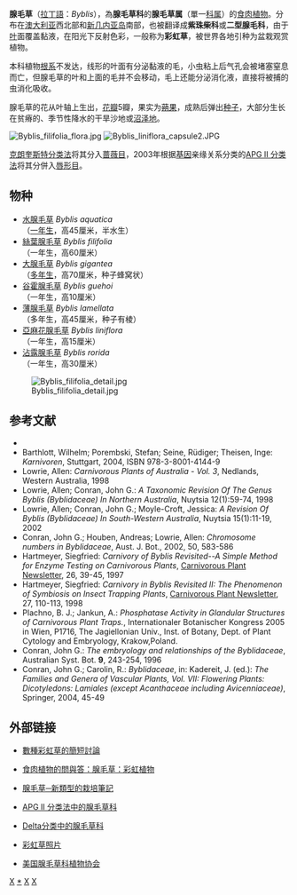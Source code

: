 {{Link style|time=2015-12-13T15:06:24+00:00}}
{{noteTA
|1=厘
}}
{{Automatic taxobox
| fossil_range = {{fossil range|中始新世|現代}}
| taxon = Byblis
| image = ByblisLinifloraHabitus.JPG
| image_caption = 亞麻花腺毛草
| authority = [[:en:Richard_Anthony_Salisbury|Salisb.]] (1808)
| subdivision_ranks = [[物種|物種]]
| subdivision = 
詳見內文}}
'''腺毛草'''（[[拉丁語|拉丁語]]：''Byblis''），為'''腺毛草科'''的'''腺毛草属'''（單一[[科|科]][[属|属]]）的[[食肉植物|食肉植物]]。分布在[[澳大利亚|澳大利亚]]西北部和[[新几内亚岛|新几内亚岛]]南部，也被翻译成'''紫珠柴科'''或'''二型腺毛科'''，由于[[叶|叶]]面覆盖黏液，在阳光下反射色彩，一般称为'''彩虹草'''，被世界各地引种为盆栽观赏植物。

本科植物[[根系|根系]]不发达，线形的叶面有分泌黏液的毛，小虫粘上后气孔会被堵塞窒息而亡，但腺毛草的叶和上面的毛并不会移动，毛上还能分泌消化液，直接将被捕的虫消化吸收。

腺毛草的花从叶轴上生出，[[花瓣|花瓣]]5瓣，果实为[[蒴果|蒴果]]，成熟后弹出[[种子|种子]]，大部分生长在贫瘠的、季节性降水的干旱沙地或[[沼泽地|沼泽地]]。

[[File:Byblis_filifolia_flora.jpg|thumb]]
[[File:Byblis_liniflora_capsule2.JPG|thumb]]

[[克朗奎斯特分类法|克朗奎斯特分类法]]将其分入[[蔷薇目|蔷薇目]]，2003年根据[[基因|基因]]亲缘关系分类的[[APG_II_分类法|APG II 分类法]]将其分併入[[唇形目|唇形目]]。

== 物种 ==

* [[水腺毛草|水腺毛草]] ''Byblis aquatica'' <br />（[[一年生|一年生]]，高45厘米，半水生）
* [[絲葉腺毛草|絲葉腺毛草]] ''Byblis filifolia'' <br />（一年生，高60厘米）
* [[大腺毛草|大腺毛草]] ''Byblis gigantea'' <br />（[[多年生|多年生]]，高70厘米，种子蜂窝状）
* [[谷霍腺毛草|谷霍腺毛草]] ''Byblis guehoi'' <br />（一年生，高10厘米）
* [[薄腺毛草|薄腺毛草]] ''Byblis lamellata'' <br />（多年生，高45厘米，种子有棱）
* [[亞麻花腺毛草|亞麻花腺毛草]] ''Byblis liniflora'' <br />（一年生，高15厘米）
* [[沾露腺毛草|沾露腺毛草]] ''Byblis rorida'' <br />（一年生，高30厘米）

[[File:Byblis_filifolia_detail.jpg|thumb]]

== 参考文献 ==
{{Reflist}}
<div class="references-small">
* {{cite book | author = 夏洛特 | year = 2007 | title = 食蟲植物觀賞與栽培圖鑑 p.191-p.197 | publisher = 商周出版 | isbn = 9789861248509}}
* Barthlott, Wilhelm; Porembski, Stefan; Seine, Rüdiger; Theisen, Inge: ''Karnivoren'', Stuttgart, 2004, ISBN 978-3-8001-4144-9
* Lowrie, Allen: ''Carnivorous Plants of Australia - Vol. 3'', Nedlands, Western Australia, 1998
* Lowrie, Allen; Conran, John G.: ''A Taxonomic Revision Of The Genus Byblis (Byblidaceae) In Northern Australia'', Nuytsia 12(1):59-74, 1998
* Lowrie, Allen; Conran, John G.; Moyle-Croft, Jessica: ''A Revision Of Byblis (Byblidaceae) In South-Western Australia'', Nuytsia 15(1):11-19, 2002
* Conran, John G.; Houben, Andreas; Lowrie, Allen: ''Chromosome numbers in Byblidaceae'', Aust. J. Bot., 2002, 50, 583-586
* Hartmeyer, Siegfried: ''Carnivory of Byblis Revisited--A Simple Method for Enzyme Testing on Carnivorous Plants'', [[Carnivorous_Plant_Newsletter|Carnivorous Plant Newsletter]], 26, 39-45, 1997
* Hartmeyer, Siegfried: ''Carnivory in Byblis Revisited II: The Phenomenon of Symbiosis on Insect Trapping Plants'', [[Carnivorous_Plant_Newsletter|Carnivorous Plant Newsletter]], 27, 110-113, 1998
* Plachno, B. J.; Jankun, A.: ''Phosphatase Activity in Glandular Structures of Carnivorous Plant Traps.'', Internationaler Botanischer Kongress 2005 in Wien, P1716, The Jagiellonian Univ., Inst. of Botany, Dept. of Plant Cytology and Embryology, Krakow,Poland.
* Conran, John G.: ''The embryology and relationships of the Byblidaceae'', Australian Syst. Bot. '''9''', 243-254, 1996
* Conran, John G.; Carolin, R.: ''Byblidaceae'', in: Kadereit, J. (ed.): ''The Families and Genera of Vascular Plants, Vol. VII: Flowering Plants: Dicotyledons: Lamiales (except Acanthaceae including Avicenniaceae)'', Springer, 2004, 45-49
</div>

== 外部链接 ==
{{commons category|Byblidaceae}}
* {{zh}} [http://www.tbg.org.tw/~tbgweb/cgi-bin/topic.cgi?forum=19&topic=441&show=7325 數種彩虹草的簡短討論]{{dead link|date=2018年4月 |bot=InternetArchiveBot |fix-attempted=yes }} 
* {{en}} [http://www.sarracenia.com/faq/faq5080.html 食肉植物的問與答：腺毛草：彩虹植物] {{Wayback|url=http://www.sarracenia.com/faq/faq5080.html |date=20080505062401 }}
* {{en}} [http://www.sarracenia.com/pubs/byblis.html 腺毛草─新類型的栽培筆記]
* {{en}} [http://www.mobot.org/MOBOT/Research/APweb/orders/lamialesweb.htm#Byblidaceae APG II 分类法中的腺毛草科] {{Wayback|url=http://www.mobot.org/MOBOT/Research/APweb/orders/lamialesweb.htm#Byblidaceae |date=20101207111750 }}
* {{en}} [http://www.delta-intkey.com/angio/www/byblidac.htm Delta分类中的腺毛草科] {{Wayback|url=http://www.delta-intkey.com/angio/www/byblidac.htm |date=20061101095504 }}
* {{en}} [https://web.archive.org/web/20041210113035/http://www.acps.org.au/gallery/byblis.htm 彩虹草照片]
* {{en}} [http://www.botany.org/Carnivorous_Plants/Byblis.php 美国腺毛草科植物协会]
{{食肉植物}}
{{Taxonbar|from=Q840423}}

[[Category:腺毛草科|X]]
[[Category:腺毛草属|*]]
[[Category:植物科名|X]]
[[Category:唇形目|X]]